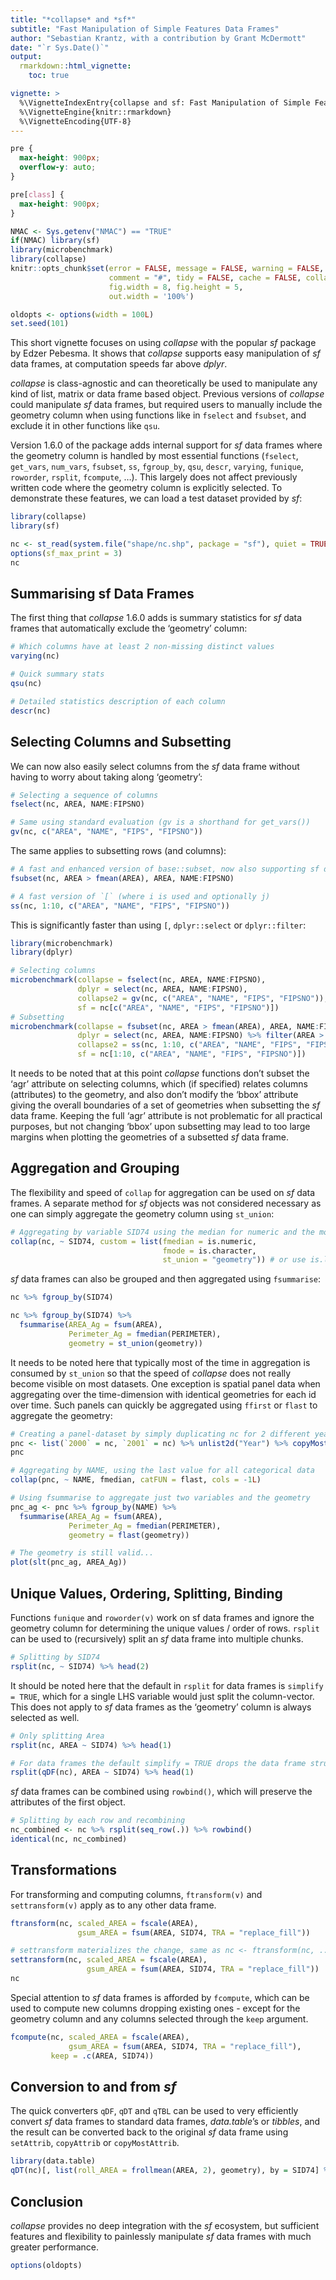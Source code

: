 ```yaml
---
title: "*collapse* and *sf*"
subtitle: "Fast Manipulation of Simple Features Data Frames"
author: "Sebastian Krantz, with a contribution by Grant McDermott"
date: "`r Sys.Date()`"
output: 
  rmarkdown::html_vignette:
    toc: true

vignette: >
  %\VignetteIndexEntry{collapse and sf: Fast Manipulation of Simple Features Data Frames}
  %\VignetteEngine{knitr::rmarkdown}
  %\VignetteEncoding{UTF-8}
---
```


```css
pre {
  max-height: 900px;
  overflow-y: auto;
}

pre[class] {
  max-height: 900px;
}
```

```r

NMAC <- Sys.getenv("NMAC") == "TRUE"
if(NMAC) library(sf)
library(microbenchmark)
library(collapse)
knitr::opts_chunk$set(error = FALSE, message = FALSE, warning = FALSE, 
                      comment = "#", tidy = FALSE, cache = FALSE, collapse = TRUE,
                      fig.width = 8, fig.height = 5, 
                      out.width = '100%')

oldopts <- options(width = 100L)
set.seed(101)
```
<!--
*collapse* is a C/C++ based package for data transformation and statistical computing in R. It's aims are:

1. To facilitate complex data transformation, exploration and computing tasks in R.
2. To help make R code fast, flexible, parsimonious and programmer friendly. 
-->
This short vignette focuses on using *collapse* with the popular *sf* package by Edzer Pebesma. It shows that *collapse* supports easy manipulation of *sf* data frames, at computation speeds far above *dplyr*. 

*collapse* is class-agnostic and can theoretically be used to manipulate any kind of list, matrix or data frame based object. Previous versions of *collapse* could manipulate *sf* data frames, but required users to manually include the geometry column when using functions like in `fselect` and `fsubset`, and exclude it in other functions like `qsu`. 

Version 1.6.0 of the package adds internal support for *sf* data frames where the geometry column is handled by most essential functions (`fselect`, `get_vars`, `num_vars`, `fsubset`, `ss`, `fgroup_by`, `qsu`, `descr`, `varying`, `funique`, `roworder`, `rsplit`, `fcompute`, ...). This largely does not affect previously written code where the geometry column is explicitly selected. To demonstrate these features, we can load a test dataset provided by *sf*:

```r
library(collapse)
library(sf)

nc <- st_read(system.file("shape/nc.shp", package = "sf"), quiet = TRUE)
options(sf_max_print = 3)
nc
```

## Summarising sf Data Frames

The first thing that *collapse* 1.6.0 adds is summary statistics for *sf* data frames that automatically exclude the 'geometry' column:

```r
# Which columns have at least 2 non-missing distinct values
varying(nc) 

# Quick summary stats
qsu(nc)

# Detailed statistics description of each column
descr(nc)
```


## Selecting Columns and Subsetting

We can now also easily select columns from the *sf* data frame without having to worry about taking along 'geometry':

```r
# Selecting a sequence of columns
fselect(nc, AREA, NAME:FIPSNO)

# Same using standard evaluation (gv is a shorthand for get_vars())
gv(nc, c("AREA", "NAME", "FIPS", "FIPSNO"))
```

The same applies to subsetting rows (and columns):

```r
# A fast and enhanced version of base::subset, now also supporting sf data 
fsubset(nc, AREA > fmean(AREA), AREA, NAME:FIPSNO)

# A fast version of `[` (where i is used and optionally j)
ss(nc, 1:10, c("AREA", "NAME", "FIPS", "FIPSNO"))
```

This is significantly faster than using `[`, `dplyr::select` or `dplyr::filter`: 

```r
library(microbenchmark)
library(dplyr)

# Selecting columns
microbenchmark(collapse = fselect(nc, AREA, NAME:FIPSNO), 
               dplyr = select(nc, AREA, NAME:FIPSNO),
               collapse2 = gv(nc, c("AREA", "NAME", "FIPS", "FIPSNO")), 
               sf = nc[c("AREA", "NAME", "FIPS", "FIPSNO")])
# Subsetting
microbenchmark(collapse = fsubset(nc, AREA > fmean(AREA), AREA, NAME:FIPSNO), 
               dplyr = select(nc, AREA, NAME:FIPSNO) %>% filter(AREA > fmean(AREA)),
               collapse2 = ss(nc, 1:10, c("AREA", "NAME", "FIPS", "FIPSNO")), 
               sf = nc[1:10, c("AREA", "NAME", "FIPS", "FIPSNO")])

```

It needs to be noted that at this point *collapse* functions don't subset the 'agr' attribute on selecting columns, which (if specified) relates columns (attributes) to the geometry, and also don't modify the 'bbox' attribute giving the overall boundaries of a set of geometries when subsetting the *sf* data frame. Keeping the full 'agr' attribute is not problematic for all practical purposes, but not changing 'bbox' upon subsetting may lead to too large margins when plotting the geometries of a subsetted *sf* data frame. 

## Aggregation and Grouping

The flexibility and speed of `collap` for aggregation can be used on *sf* data frames. A separate method for *sf* objects was not considered necessary as one can simply aggregate the geometry column using `st_union`:

```r
# Aggregating by variable SID74 using the median for numeric and the mode for categorical columns
collap(nc, ~ SID74, custom = list(fmedian = is.numeric, 
                                  fmode = is.character, 
                                  st_union = "geometry")) # or use is.list to fetch the geometry
```

*sf* data frames can also be grouped and then aggregated using `fsummarise`:

```r
nc %>% fgroup_by(SID74)

nc %>% fgroup_by(SID74) %>%
  fsummarise(AREA_Ag = fsum(AREA), 
             Perimeter_Ag = fmedian(PERIMETER),
             geometry = st_union(geometry))
```

It needs to be noted here that typically most of the time in aggregation is consumed by `st_union` so that the speed of *collapse* does not really become visible on most datasets. One exception is spatial panel data when aggregating over the time-dimension with identical geometries for each id over time. Such panels can quickly be aggregated using `ffirst` or `flast` to aggregate the geometry:

```r
# Creating a panel-dataset by simply duplicating nc for 2 different years
pnc <- list(`2000` = nc, `2001` = nc) %>% unlist2d("Year") %>% copyMostAttrib(nc)
pnc 

# Aggregating by NAME, using the last value for all categorical data
collap(pnc, ~ NAME, fmedian, catFUN = flast, cols = -1L)

# Using fsummarise to aggregate just two variables and the geometry
pnc_ag <- pnc %>% fgroup_by(NAME) %>%
  fsummarise(AREA_Ag = fsum(AREA), 
             Perimeter_Ag = fmedian(PERIMETER),
             geometry = flast(geometry))

# The geometry is still valid...
plot(slt(pnc_ag, AREA_Ag))

```


## Unique Values, Ordering, Splitting, Binding

Functions `funique` and `roworder(v)` work on sf data frames and ignore the geometry column for determining the unique values / order of rows. `rsplit` can be used to (recursively) split an *sf* data frame into multiple chunks. 

```r
# Splitting by SID74
rsplit(nc, ~ SID74) %>% head(2)
```

It should be noted here that the default in `rsplit` for data frames is `simplify = TRUE`, which for a single LHS variable would just split the column-vector. This does not apply to *sf* data frames as the 'geometry' column is always selected as well.

```r
# Only splitting Area
rsplit(nc, AREA ~ SID74) %>% head(1)

# For data frames the default simplify = TRUE drops the data frame structure
rsplit(qDF(nc), AREA ~ SID74) %>% head(1)
```

*sf* data frames can be combined using `rowbind()`, which will preserve the attributes of the first object. 

```r
# Splitting by each row and recombining
nc_combined <- nc %>% rsplit(seq_row(.)) %>% rowbind() 
identical(nc, nc_combined)
```

## Transformations

For transforming and computing columns, `ftransform(v)` and `settransform(v)` apply as to any other data frame. 

```r
ftransform(nc, scaled_AREA = fscale(AREA), 
               gsum_AREA = fsum(AREA, SID74, TRA = "replace_fill"))

# settransform materializes the change, same as nc <- ftransform(nc, ...)
settransform(nc, scaled_AREA = fscale(AREA), 
                 gsum_AREA = fsum(AREA, SID74, TRA = "replace_fill"))
nc
```

Special attention to *sf* data frames is afforded by `fcompute`, which can be used to compute new columns dropping existing ones - except for the geometry column and any columns selected through the `keep` argument. 

```r
fcompute(nc, scaled_AREA = fscale(AREA), 
             gsum_AREA = fsum(AREA, SID74, TRA = "replace_fill"), 
         keep = .c(AREA, SID74))
```

## Conversion to and from *sf*

The quick converters `qDF`, `qDT` and `qTBL` can be used to very efficiently convert *sf* data frames to standard data frames, *data.table*'s or *tibbles*, and the result can be converted back to the original *sf* data frame using `setAttrib`, `copyAttrib` or `copyMostAttrib`. 

```r
library(data.table)
qDT(nc)[, list(roll_AREA = frollmean(AREA, 2), geometry), by = SID74] %>% copyMostAttrib(nc)
```



## Conclusion

*collapse* provides no deep integration with the *sf* ecosystem, but sufficient features and flexibility to painlessly manipulate *sf* data frames with much greater performance. 


```r
options(oldopts)
```


